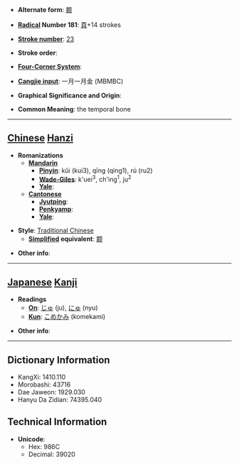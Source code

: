 * '''Alternate form''': [[颥]]

* '''[[Wiktionary:Chinese radical index| Radical]] Number 181''': [[Wiktionary:Chinese radical index 頁|頁]]+14 strokes

* '''[[Wiktionary:Chinese total strokes index|Stroke number]]''': [[Wiktionary:Chinese total strokes index 23|23]]

* '''Stroke order''': 

* '''[[Wiktionary:Chinese four corner index|Four-Corner System]]''': 

* '''[[Wiktionary:Chinese Cangjie index|Cangjie input]]''': 一月一月金 (MBMBC)

* '''Graphical Significance and Origin''': 

* '''Common Meaning''': the temporal bone

----

== [[Chinese]] [[Hanzi]] ==

* '''Romanizations'''
** '''[[Mandarin]]'''
*** '''[[Pinyin]]''': kǔi (kui3), qīng (qing1), rú (ru2)
*** '''[[Wade-Giles]]''': k'uei<sup>3</sup>, ch'ing<sup>1</sup>, ju<sup>2</sup>
*** '''[[Yale]]''': 
** '''[[Cantonese]]'''
*** '''[[Jyutping]]''':
*** '''[[Penkyamp]]''': 
*** '''[[Yale]]''': 

* '''Style''': [[Traditional Chinese]] 
** '''[[Simplified Chinese|Simplified]] equivalent''': [[颥]]

* '''Other info''': 

----

== [[Japanese]] [[Kanji]] ==

* '''Readings'''
** '''[[On]]''': [[じゅ]] (ju), [[にゅ]] (nyu)
** '''[[Kun]]''': [[こめかみ]] (komekami)

* '''Other info''':  

----

== Dictionary Information ==

* KangXi: 1410.110
* Morobashi: 43716
* Dae Jaweon: 1929.030
* Hanyu Da Zidian: 74395.040

== Technical Information ==

* '''Unicode''':
** Hex: 986C
** Decimal: 39020